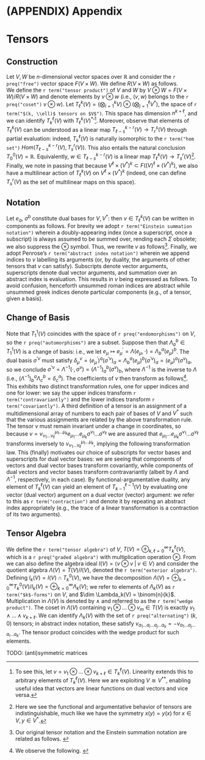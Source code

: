 \cleardoublepage 

# (APPENDIX) Appendix {-}

# Tensors 

## Construction

Let $V,W$ be $n$-dimensional vector spaces over $\mathbb{R}$ and consider the `r preq("free")` vector space $F(V \times W)$. We define $R(V \times W)$ as follows.  
\begin{align*} 
    R(V \times W) &= \Big\langle (av,bw) - ab(v,w),  (v + w, v' + w') - (v,v') - (v,w') \\  
    &\qquad - (w,v') - (w,w') \; \Big| \; a,b \in \mathbb{R}; v,v' \in V; w,w' \in W \Big\rangle \subset F(V \times W) 
\end{align*} 
We define the `r term("tensor product")` of $V$ and $W$ by $V \otimes W = F(V \times W)/R(V \times W)$ and denote elements by $v \otimes w$ (i.e., $(v,w)$ belongs to the `r preq("coset")` $v \otimes w$). Let $T^k_\ell(V) = (\bigotimes_{i=1}^k V) \otimes (\bigotimes_{j=1}^\ell V^*)$, the space of `r term("$(k, \\ell)$ tensors on $V$")`. This space has dimension $n^{k + \ell}$, and we can identify $T_k^\ell(V)$ with $T_\ell^k(V)^*$'[^com:tensor_space_duality]. Moreover, observe that elements of $T^k_\ell(V)$ can be understood as a linear map $T^{k-r}_{\ell-s}(V) \to T_r^s(V)$ through partial evaluation: indeed, $T_k^\ell(V)$ is naturally isomorphic to the `r term("hom set")` $Hom(T^{k-r}_{\ell-s}(V), T^r_s(V))$. This also entails the natural conclusion $T_0^0(V) = \mathbb{R}$. Equivalently, $w \in T^{k-r}_{\ell-s}(V)$ is a linear map $T^k_\ell(V) \to T^r_s(V)$[^com:tensor_duality]. Finally, we note in passing that because $V^\ell \times (V^*)^k \subset F((V)^\ell \times (V^*)^k)$, we also have a multilinear action of $T^k_\ell(V)$ on $V^\ell \times (V^*)^k$ (indeed, one can define $T^r_s(V)$ as the set of multilinear maps on this space).

## Notation

Let $e_a$, $\sigma^b$ constitute dual bases for $V, V^*$: then $v \in T^k_\ell(V)$ can be written in components as follows. 
\begin{equation} 
    v = \sum_{\mu_1 = 1}^n \dots \sum_{\nu_k = 1}^n v^{\mu_1\dots \mu_k}_{\nu_1\dots \nu_\ell} e_{\mu_1} \otimes \dots \otimes e_{\mu_k} \otimes \sigma^{\nu_1} \otimes \dots \otimes \sigma^{\nu_\ell} \qquad (v^{\mu_1\dots \mu_k}_{\nu_1\dots \nu_\ell} \in \mathbb{R}) 
\end{equation} 
For brevity we adopt `r term("Einstein summation notation")` wherein a doubly-appearing index (once a superscript, once a subscript) is always assumed to be summed over, rending each $\Sigma$ obsolete; we also suppress the $\otimes$ symbol. Thus, we rewrite $v$ as follows[^com:einstein_sum_relation]. 
\begin{equation} 
    v = v_{\nu_1\dots \nu_\ell}^{\mu_1\dots \mu_k} e_{\mu_1} \dots e_{\mu_k} \sigma^{\nu_1} \dots \sigma^{\nu_\ell}
\end{equation}
Finally, we adopt Penrose's `r term("abstract index notation")` wherein we append indices to $v$ labelling its arguments (or, by duality, the arguments of other tensors that $v$ can satisfy). Subscripts denote vector arguments, superscripts denote dual vector arguments, and summation over an abstract index is evaluation. This results in $v$ being expressed as follows. 
\begin{equation} 
    v = v_{b_1\dots b_\ell}^{a_1\dots a_k} 
\end{equation} 
To avoid confusion, henceforth unsummed roman indices are abstract while unsummed greek indices denote particular components (e.g., of a tensor, given a basis).

## Change of Basis

Note that $T_1^1(V)$ coincides with the space of `r preq("endomorphisms")` on $V$, so the `r preq("automorphisms")` are a subset. Suppose then that $\Lambda_a^b \in T_1^1(V)$ is a change of basis: i.e., we let $e_\mu \mapsto e_\mu^\prime = \Lambda(e_\mu, \cdot) = \Lambda_b^a (e_\mu)^b$. The dual basis $\sigma^{\prime\nu}$ must satisfy $\delta_\mu^\nu = (e^\prime_\mu)^a (\sigma^{\prime \nu})_a = \Lambda_b^a (e_\mu)^b (\sigma^{\prime \nu})_a = (e_\mu)^a(\sigma^{\nu})_a$, so we conclude $\sigma^{\prime\nu} = \Lambda^{-1}(\cdot, \sigma^\nu) = (\Lambda^{-1})_a^b (\sigma^\nu)_b$, where $\Lambda^{-1}$ is the inverse to $\Lambda$ (i.e., $(\Lambda^{-1})^a_b \Lambda^b_c = \delta^a_c$). The coefficients of $v$ then transform as follows[^com:tensor_change_of_basis]. 
\begin{equation} 
    v_{\nu_1\dots \nu_\ell}^{\prime \mu_1\dots \mu_k} = (\Lambda^{-1})^{\mu_1}_{\kappa_1} \dots (\Lambda^{-1})^{\mu_k}_{\kappa_k}v_{\lambda_1\dots \lambda_\ell}^{\kappa_1 \dots \kappa_k} \Lambda^{\lambda_1}_{\nu_1} \dots \Lambda^{\lambda_\ell}_{\nu_\ell} 
\end{equation} 
This exhibits two distinct transformation rules, one for upper indices and one for lower: we say the upper indices transform `r term("contravariantly")` and the lower indices transform `r term("covariantly")`. A third definition of a tensor is an assignment of a multidimensional array of numbers to each pair of bases of $V$ and $V^*$ such that the various assignments are related by the above transformation rule. 
The tensor $v$ must remain invariant under a change in coordinates, so because $v = v_{\nu_1\dots \nu_\ell}^{\mu_1\dots \mu_k} e_{\mu_1} \dots e_{\mu_k} \sigma^{\nu_1} \dots \sigma^{\nu_\ell}$ we are assured that $e_{\mu_1} \dots e_{\mu_k} \sigma^{\nu_1} \dots \sigma^{\nu_\ell}$ transforms inversely to $v_{\nu_1\dots \nu_\ell}^{\mu_1\dots \mu_k}$, implying the following transformation law.
\begin{equation}
    e^\prime_{\mu_1} \dots e^\prime_{\mu_k} \sigma^{\prime\nu_1} \dots \sigma^{\prime\nu_\ell} = \Lambda_{\mu_1}^{\kappa_1} \dots \Lambda_{\mu_k}^{\kappa_k} e_{\kappa_1} \dots e_{\kappa_k} \sigma^{\lambda_1} \dots \sigma^{\lambda_\ell} (\Lambda^{-1})_{\lambda_1}^{\nu_1} \dots (\Lambda^{-1})_{\lambda_\ell}^{\nu_\ell}
\end{equation}
This (finally) motivates our choice of subscripts for vector bases and superscripts for dual vector bases: we are seeing that components of vectors and dual vector bases transform covariantly, while components of dual vectors and vector bases transform contravariantly (albeit by $\Lambda$ and $\Lambda^{-1}$, respectively, in each case).
By functional-argumentative duality, any element of $T_k^\ell(V)$ can yield an element of $T_{k-1}^{\ell-1}(V)$ by evaluating one vector (dual vector) argument on a dual vector (vector) argument: we refer to this as `r term("contraction")` and denote it by repeating an abstract index appropriately (e.g., the trace of a linear transformation is a contraction of its two arguments).

## Tensor Algebra

We define the `r term("tensor algebra")` of $V$, $T(V) = \oplus_{k,\ell = 0}^\infty T_k^\ell(V)$, which is a `r preq("graded algebra")` with multiplication operation $\otimes$. From we can also define the algebra ideal $I(V) = \langle v \otimes v \; | \; v \in V\rangle$ and consider the quotient algebra $\Lambda(V) = T(V) / I(V)$, denoted the `r term("exterior algebra")`. Defining $I_k(V) = I(V) \cap T_k^0(V)$, we have the decomposition $\Lambda(V) = \oplus_{k=0}^\infty T_k^0(V)/I_k(V) = \oplus_{k=0}^\infty \Lambda_k(V)$; we refer to elements of $\Lambda_k(V)$ as `r term("$k$-forms")` on $V$, and $\dim \Lambda_k(V) = \binom{n}{k}$. Multiplication in $\Lambda(V)$ is denoted by $\wedge$ and referred to as the `r term("wedge product")`. The coset in $\Lambda(V)$ containing $v_1 \otimes \dots \otimes v_{m} \in T(V)$ is exactly $v_1 \wedge \dots \wedge v_{k+\ell}$. We can identify $\Lambda_k(V)$ with the set of `r preq("alternating")` $(k,0)$ tensors; in abstract index notation, these satisfy $v_{a_1\dots a_i \dots a_j \dots a_k} = -v_{a_1\dots a_j \dots a_i \dots a_k}$. The tensor product coincides with the wedge product for such elements. 

TODO: (anti)symmetric matrices

[^com:tensor_space_duality]: To see this, let $v = v_1 \otimes \dots \otimes v_{k+\ell} \in T_k^\ell(V)$.
\begin{equation}
    v \leftrightarrow (w_1 \otimes \dots \otimes w_{k+\ell} \mapsto v_1(w_1) \cdot \dotsc \cdot v_{k+\ell}(w_{k+\ell}))
\end{equation}
Linearity extends this to arbitrary elements of $T_k^\ell(V)$. Here we are exploiting $V \cong
V^{**}$, enabling useful idea that vectors are linear functions on dual vectors and vice versa.

[^com:tensor_duality]: Here we see the functional and argumentative behavior of tensors are indistinguishable, much like we have the symmetry $x(y) = y(x)$ for $x \in V, y \in V^*$.

[^com:einstein_sum_relation]:     
Our original tensor notation and the Einstein summation notation are related as follows.
\begin{align*}
    v(\sigma^{\mu_1}, \dots, \sigma^{\mu_\ell}, e_{\nu_1}, \dots, e_{\nu_k}) 
    &= v_{b_1\dots b_\ell}^{a_1\dots a_k}(\sigma^{\mu_1})_{a_1}\dots(\sigma^{\mu_k})_{a_k} (e_{\nu_1})^{b_1} \dots (e_{\nu_k})^{b_\ell}\\
    &= v_{\lambda_1\dots \lambda_\ell}^{\kappa_1\dots \kappa_k} e_{\kappa_1}(\sigma^{\mu_1}) \dots e_{\kappa_k}(\sigma^{\mu_k}) \sigma^{\lambda_1}(e_{\nu_1}) \dots \sigma^{\lambda_\ell}(e_{\nu_k})\\
    &= v_{\lambda_1\dots \lambda_\ell}^{\kappa_1\dots \kappa_k} \delta_{\kappa_1}^{\mu_1} \dots \delta_{\kappa_k}^{\mu_k}\delta^{\lambda_1}_{\nu_1} \dots \delta^{\lambda_\ell}_{\nu_k}
    = v_{\nu_1\dots \nu_k}^{\mu_1\dots \mu_k} \in \mathbb{R}
\end{align*}

[^com:tensor_change_of_basis]: We observe the following.
\begin{align*}
    v_{\nu_1\dots \nu_\ell}^{\prime \mu_1\dots \mu_k} &= v_{b_1\dots b_\ell}^{a_1\dots a_k}(\sigma^{\prime\mu_1})_{a_1}\dots(\sigma^{\prime\mu_k})_{a_k} (e^\prime_{\nu_1})^{b_1} \dots (e^\prime_{\nu_\ell})^{b_\ell}\\
    &= v_{b_1\dots b_\ell}^{a_1\dots a_k} (\Lambda^{-1})_{a_1}^{c_1}(\sigma^{\mu_1})_{c_1}\dots(\Lambda^{-1})_{a_k}^{c_k}(\sigma^{\mu_k})_{c_k} \Lambda_{d_1}^{b_1}(e_{\nu_1})^{d_1} \dots \Lambda_{d_\ell}^{b_\ell}(e_{\nu_\ell})^{d_\ell}\\
    &= v_{\lambda_1\dots \lambda_\ell}^{\kappa_1\dots \kappa_k} e_{\kappa_1}((\Lambda^{-1})_{a_1}^{c_1}(\sigma^{\mu_1})_{c_1})\dots e_{\kappa_k}((\Lambda^{-1})_{a_k}^{c_k}(\sigma^{\mu_k})_{c_k}) \\
    &\qquad\qquad\qquad\qquad\qquad\qquad \times \sigma^{\lambda_1}(\Lambda_{d_1}^{b_1}(e_{\nu_1})^{d_1}) \dots \sigma^{\lambda_\ell}(\Lambda_{d_\ell}^{b_\ell}(e_{\nu_\ell})^{d_\ell})\\
    &= v_{\lambda_1\dots \lambda_\ell}^{\kappa_1\dots \kappa_k} (e_{\kappa_1})^{a_1}(\Lambda^{-1})_{a_1}^{c_1}(\sigma^{\mu_1})_{c_1}\dots (e_{\kappa_k})^{a_k}(\Lambda^{-1})_{a_k}^{c_k}(\sigma^{\mu_k})_{c_k} \\
    &\qquad\qquad\qquad\qquad\qquad\qquad \times (\sigma^{\lambda_1})_{b_1}\Lambda_{d_1}^{b_1}(e_{\nu_1})^{d_1} \dots (\sigma^{\lambda_\ell})_{b_\ell}\Lambda_{d_\ell}^{b_\ell}(e_{\nu_\ell})^{d_\ell}\\
    &= v_{\lambda_1\dots \lambda_\ell}^{\kappa_1\dots \kappa_k} (\Lambda^{-1})(\sigma^{\mu_1}, e_{\kappa_1}) \dots (\Lambda^{-1})(\sigma^{\mu_k}, e_{\kappa_k})\Lambda(\sigma^{\lambda_1}, e_{\nu_1}) \dots \Lambda(\sigma^{\lambda_\ell}, e_{\nu_\ell})\\
    &= v_{\lambda_1\dots \lambda_\ell}^{\kappa_1\dots \kappa_k} (\Lambda^{-1})^{\mu_1}_{\kappa_1} \dots (\Lambda^{-1})^{\mu_k}_{\kappa_k}\Lambda^{\lambda_1}_{\nu_1} \dots \Lambda^{\lambda_\ell}_{\nu_\ell}\\
    &= (\Lambda^{-1})^{\mu_1}_{\kappa_1} \dots (\Lambda^{-1})^{\mu_k}_{\kappa_k}v_{\lambda_1\dots \lambda_\ell}^{\kappa_1\dots \kappa_k} \Lambda^{\lambda_1}_{\nu_1} \dots \Lambda^{\lambda_\ell}_{\nu_\ell}
\end{align*}
